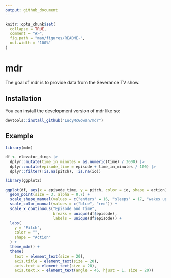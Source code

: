 ```yaml
---
output: github_document
---
```


<!-- README.md is generated from README.Rmd. Please edit that file -->

```r
knitr::opts_chunk$set(
  collapse = TRUE,
  comment = "#>",
  fig.path = "man/figures/README-",
  out.width = "100%"
)
```

# mdr

<!-- badges: start -->
<!-- badges: end -->

The goal of mdr is to provide data from the Severance TV show.

## Installation

You can install the development version of mdr like so:

``` r
devtools::install_github("LucyMcGowan/mdr")
```

## Example


```r
library(mdr)

df <- elevator_dings |>
  dplyr::mutate(time_in_minutes = as.numeric(time) / 3600) |>
  dplyr::mutate(episode_time = episode + time_in_minutes / 100) |>
  dplyr::filter(!is.na(pitch), !is.na(io))

library(ggplot2)

ggplot(df, aes(x = episode_time, y = pitch, color = io, shape = action)) +
  geom_point(size = 3, alpha = 0.7) +
  scale_shape_manual(values = c("enters" = 16, "sleeps" = 17, "wakes up" = 15)) +
  scale_color_manual(values = c("blue", "red")) +
  scale_x_continuous("Episode and Time",
                     breaks = unique(df$episode),
                     labels = unique(df$episode)) +
  labs(
    y = "Pitch",
    color = "",
    shape = "Action"
  ) +
  theme_mdr() +
  theme(
    text = element_text(size = 20),
    axis.title = element_text(size = 20),
    axis.text = element_text(size = 20),
    axis.text.x = element_text(angle = 45, hjust = 1, size = 20))

```


